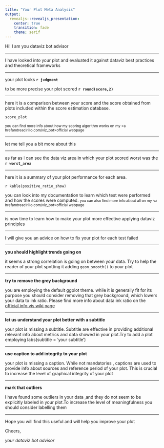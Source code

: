 ```yaml
---
title: "Your Plot Meta Analysis"
output:
  revealjs::revealjs_presentation:
    center: true
    transition: fade
    theme: serif
---
```

<!-- custom CSS code for blinking cursor -->
<style type="text/css">
    .blinking-cursor {
  font-weight: 100;
  color: #2E3D48;
  -webkit-animation: 1s blink step-end infinite;
  -moz-animation: 1s blink step-end infinite;
  -ms-animation: 1s blink step-end infinite;
  -o-animation: 1s blink step-end infinite;
  animation: 1s blink step-end infinite;
  font-size: 100%
}

@keyframes "blink" {
  from, to {
    color: transparent;
  }
  50% {
    color: black;
  }
}

@-moz-keyframes blink {
  from, to {
    color: transparent;
  }
  50% {
    color: black;
  }
}

@-webkit-keyframes "blink" {
  from, to {
    color: transparent;
  }
  50% {
    color: black;
  }
}

@-ms-keyframes "blink" {
  from, to {
    color: transparent;
  }
  50% {
    color: black;
  }
}

@-o-keyframes "blink" {
  from, to {
    color: transparent;
  }
  50% {
    color: black;
  }
}

</style>

Hi! I am you dataviz bot advisor<span class=blinking-cursor>_</span>

---

I have looked into your plot and evaluated it against dataviz best practices and theoretical frameworks<span class=blinking-cursor>_</span>

---

your plot looks  __`r judgment`__<span class=blinking-cursor>_</span>

to be more precise your plot scored __`r round(score,2)`__


---

here it is a comparison between your score and the score obtained from plots included within the score estimation database.

```r

score_plot

```

<small>you can find more info about how my scoring algorithm works on my <a hrefandreacirillo.com/viz_bot>official webpage</a></small>

---

let me tell you a bit more about this<span class=blinking-cursor>_</span>

---

as far as I can see the data viz area in which your plot scored worst was the __`r worst_area`__<span class=blinking-cursor>_</span>

---

here it is a summary of your plot performance for each area. 

`r kable(positive_ratio_show)`

you can look into my documentation to learn which test were performed and how the scores were computed.
<small>you can also find more info about all on my <a hrefandreacirillo.com/viz_bot>official webpage</a></small>

---

is now time to learn how to make your plot more effective applying dataviz principles<span class=blinking-cursor>_</span>

---

I will give you an advice on how to fix your plot for each test failed<span class=blinking-cursor>_</span>
 
 
---
 
__you should highlight trends going on__
  
it seems a strong correlation is going on between your data. Try to help the reader of your plot spotting it adding <code>geom_smooth()</code> to your plot<span class=blinking-cursor>_</span>
  
---
 
__try to remove the grey background__
  
you are employing the default ggplot theme. while it is generally fit for its purpose you should consider removing that grey background, which lowers your data to ink ratio. Please find more info about data ink ratio on the <a href='https://infovis-wiki.net/wiki/Data-Ink_Ratio'>official info vis wiki page</a><span class=blinking-cursor>_</span>
  
---
 
__let us understand your plot better with a subtitle__
  
 your plot is missing a subtitle. Subtitle are effective in providing additional relevant info about metrics and data showed in your plot.Try to add a plot employing labs(subtitle  = 'your subtitle')<span class=blinking-cursor>_</span>
  
---
 
__use caption to add integrity to your plot__
  
your plot is missing a caption. While not mandatories , captions are used to provide info about sources and reference period of your plot. This is crucial to increase the level of graphical integrity of your plot<span class=blinking-cursor>_</span>
  
---
 
__mark that outliers__
  
I have found some outliers in your data  ,and they do not seem to be explicitly labeled in your plot.To increase the level of meaningfulness you should consider labelling them<span class=blinking-cursor>_</span>
  
---
Hope you will find this useful and will help you improve your plot
  
Cheers,
  
_your dataviz bot advisor_
  
